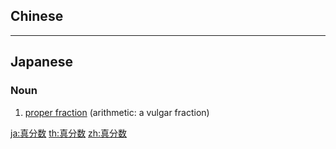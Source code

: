 {{also|真分數}}
==Chinese==
{{zh-see|真分數}}

----

==Japanese==
{{ja-kanjitab|しん|ぶん|すう|yomi=on}}

===Noun===
{{ja-noun|しんぶんすう}}

# [[proper fraction]] (arithmetic: a vulgar fraction)

[[ja:真分数]]
[[th:真分数]]
[[zh:真分数]]